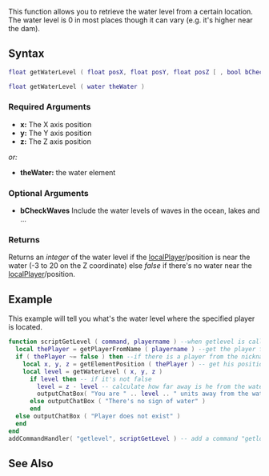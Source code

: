 
{{Client function}} 
This function allows you to retrieve the water level from a certain location. The water level is 0 in most places though it can vary (e.g. it's higher near the dam).
{{Note|Some small water areas within parts of the city do not count as water to be used with this function. For example, the shallow water area in Northwest San Fierro.}}

==Syntax== 
<syntaxhighlight lang="lua">
float getWaterLevel ( float posX, float posY, float posZ [ , bool bCheckWaves = false ] )
</syntaxhighlight>
<syntaxhighlight lang="lua">
float getWaterLevel ( water theWater )
</syntaxhighlight>

===Required Arguments=== 
*'''x:''' The X axis position
*'''y:''' The Y axis position
*'''z:''' The Z axis position

''or:''
*'''theWater:''' the water element

===Optional Arguments=== 
*'''bCheckWaves''' Include the water levels of waves in the ocean, lakes and ...

===Returns===
Returns an ''integer'' of the water level if the [[/localPlayer.md|localPlayer]]/position is near the water (-3 to 20 on the Z coordinate) else ''false'' if there's no water near the [[/localPlayer.md|localPlayer]]/position.

==Example==
This example will tell you what's the water level where the specified player is located.
<syntaxhighlight lang="lua">
function scriptGetLevel ( command, playername ) --when getlevel is called
  local thePlayer = getPlayerFromName ( playername ) --get the player from nickname
  if ( thePlayer ~= false ) then --if there is a player from the nickname
    local x, y, z = getElementPosition ( thePlayer ) -- get his position
    local level = getWaterLevel ( x, y, z )
	  if level then -- if it's not false
        level = z - level -- calculate how far away is he from the water
        outputChatBox( "You are " .. level .. " units away from the water!", source )
	  else outputChatBox ( "There's no sign of water" )
	  end
  else outputChatBox ( "Player does not exist" )
  end
end
addCommandHandler( "getlevel", scriptGetLevel ) -- add a command "getloc" which
</syntaxhighlight>

==See Also==
{{Client water functions}}